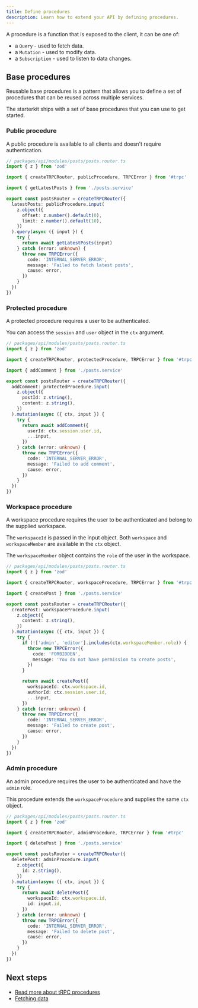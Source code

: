 ```yaml
---
title: Define procedures
description: Learn how to extend your API by defining procedures.
---
```


A procedure is a function that is exposed to the client, it can be one of:

- a `Query` - used to fetch data.
- a `Mutation` - used to modify data.
- a `Subscription` - used to listen to data changes.

## Base procedures

Reusable base procedures is a pattern that allows you to define a set of procedures that can be reused across multiple services.

The starterkit ships with a set of base procedures that you can use to get started.

### Public procedure

A public procedure is available to all clients and doesn't require authentication.

```ts
// packages/api/modules/posts/posts.router.ts
import { z } from 'zod'

import { createTRPCRouter, publicProcedure, TRPCError } from '#trpc'

import { getLatestPosts } from './posts.service'

export const postsRouter = createTRPCRouter({
  latestPosts: publicProcedure.input(
    z.object({
      offset: z.number().default(0),
      limit: z.number().default(10),
    })
  ).query(async ({ input }) {
    try {
      return await getLatestPosts(input)
    } catch (error: unknown) {
      throw new TRPCError({
        code: 'INTERNAL_SERVER_ERROR',
        message: 'Failed to fetch latest posts',
        cause: error,
      })
    }
  })
})
```

### Protected procedure

A protected procedure requires a user to be authenticated.

You can access the `session` and `user` object in the `ctx` argument.

```ts
// packages/api/modules/posts/posts.router.ts
import { z } from 'zod'

import { createTRPCRouter, protectedProcedure, TRPCError } from '#trpc'

import { addComment } from './posts.service'

export const postsRouter = createTRPCRouter({
  addComment: protectedProcedure.input(
    z.object({
      postId: z.string(),
      content: z.string(),
    })
  ).mutation(async ({ ctx, input }) {
    try {
      return await addComment({
        userId: ctx.session.user.id,
        ...input,
      })
    } catch (error: unknown) {
      throw new TRPCError({
        code: 'INTERNAL_SERVER_ERROR',
        message: 'Failed to add comment',
        cause: error,
      })
    }
  })
})
```

### Workspace procedure

A workspace procedure requires the user to be authenticated and belong to the supplied workspace.

The `workspaceId` is passed in the input object. Both `workspace` and `workspaceMember` are available in the `ctx` object.

The `workspaceMember` object contains the `role` of the user in the workspace.

```ts
// packages/api/modules/posts/posts.router.ts
import { z } from 'zod'

import { createTRPCRouter, workspaceProcedure, TRPCError } from '#trpc'

import { createPost } from './posts.service'

export const postsRouter = createTRPCRouter({
  createPost: workspaceProcedure.input(
    z.object({
      content: z.string(),
    })
  ).mutation(async ({ ctx, input }) {
    try {
      if (!['admin', 'editor'].includes(ctx.workspaceMember.role)) {
        throw new TRPCError({
          code: 'FORBIDDEN',
          message: 'You do not have permission to create posts',
        })
      }

      return await createPost({
        workspaceId: ctx.workspace.id,
        authorId: ctx.session.user.id,
        ...input,
      })
    } catch (error: unknown) {
      throw new TRPCError({
        code: 'INTERNAL_SERVER_ERROR',
        message: 'Failed to create post',
        cause: error,
      })
    }
  })
})
```

### Admin procedure

An admin procedure requires the user to be authenticated and have the `admin` role.

This procedure extends the `workspaceProcedure` and supplies the same `ctx` object.

```ts
// packages/api/modules/posts/posts.router.ts
import { z } from 'zod'

import { createTRPCRouter, adminProcedure, TRPCError } from '#trpc'

import { deletePost } from './posts.service'

export const postsRouter = createTRPCRouter({
  deletePost: adminProcedure.input(
    z.object({
      id: z.string(),
    })
  ).mutation(async ({ ctx, input }) {
    try {
      return await deletePost({
        workspaceId: ctx.workspace.id,
        id: input.id,
      })
    } catch (error: unknown) {
      throw new TRPCError({
        code: 'INTERNAL_SERVER_ERROR',
        message: 'Failed to delete post',
        cause: error,
      })
    }
  })
})
```

## Next steps

- [Read more about tRPC procedures](https://trpc.io/docs/server/procedures)
- [Fetching data](/docs/nextjs-starterkit/api/fetching-data)
